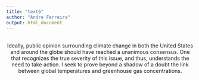 ```yaml
---
title: "text6"
author: "Andre Ferreira"
output: html_document
---
```


<br>
<center> Ideally, public opinion surrounding climate change in both the United States and 
around the globe should have reached a unanimous consensus. One that recognizes 
the true severity of this issue, and thus, understands the need to take action. 
I seek to prove beyond a shadow of a doubt the link between global temperatures 
and greenhouse gas concentrations. </center>